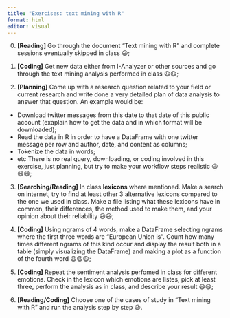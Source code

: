 ```yaml
---
title: "Exercises: text mining with R"
format: html
editor: visual
---
```


0.  **\[Reading\]** Go through the document "Text mining with R" and complete sessions eventually skipped in class 😃;

1.  **\[Coding\]** Get new data either from I-Analyzer or other sources and go through the text mining analysis performed in class 😃😃;

2.  **\[Planning\]** Come up with a research question related to your field or current research and write done a very detailed plan of data analysis to answer that question. An example would be:

-   Download twitter messages from this date to that date of this public account (exaplain how to get the data and in which format will be downloaded);
-   Read the data in R in order to have a DataFrame with one twitter message per row and author, date, and content as columns;
-   Tokenize the data in words;
-   etc There is no real query, downloading, or coding involved in this exercise, just planning, but try to make your workflow steps realistic 😃😃😃;

3.  **\[Searching/Reading\]** In class **lexicons** where mentioned. Make a search on internet, try to find at least other 3 alternative lexicons compared to the one we used in class. Make a file listing what these lexicons have in common, their differences, the method used to make them, and your opinion about their reliability 😃😃;

4.  **\[Coding\]** Using ngrams of 4 words, make a DataFrame selecting ngrams where the first three words are "European Union is". Count how many times different ngrams of this kind occur and display the result both in a table (simply visualizing the DataFrame) and making a plot as a function of the fourth word 😃😃😃;

5.  **\[Coding\]** Repeat the sentiment analysis perfomed in class for different emotions. Check in the lexicon which emotions are listes, pick at least three, perform the analysis as in class, and describe your result 😃😃;

6.  **\[Reading/Coding\]** Choose one of the cases of study in "Text mining with R" and run the analysis step by step 😃.
